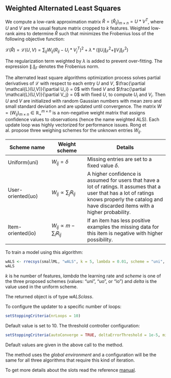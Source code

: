 <!--
%\VignetteEngine{knitr::knitr}
%\VignetteIndexEntry{2.5 Weighted Alternated Least Squares}
-->

## Weighted Alternated Least Squares

We compute a low-rank approximation matrix $\hat{R} = (\hat{R}_{ij})_{m \times n} = U \ast V^T$, where _U_ and _V_ are the usual feature matrix cropped to _k_ features. Weighted low-rank aims to determine $\hat{R}$ such that minimizes the Frobenius loss of the following objective function:

$\mathcal{L}(\hat{R}) = \mathcal{L}(U, V) = \sum_{ij} W_{ij} (R_{ij} - U_i \ast V_j^T)^2 + \lambda \ast (\|U_i\|_F^2 + \|V_i\|_F^2)$

The regularization term weighted by $\lambda$ is added to prevent over-fitting. The expression $\|.\|_F$ denotes the Frobenius norm.

The alternated least square algorithms optimization process solves partial derivatives of $\mathcal{L}$ with respect to each entry $U$ and $V$, $\frac{\partial \mathcal{L}(U,V)}{\partial U_i} = 0$ with fixed $V$ and $\frac{\partial \mathcal{L}(U,V)}{\partial V_j} = 0$ with fixed $U$, to compute $U_i$ and $V_i$.  Then $U$ and $V$ are initialized with random Gaussian numbers with mean zero and small standard deviation and are updated until convergence. The matrix $W = (W_{ij})_{m \times n} \in \mathbb{R}_+^{m \times n}$ is a non-negative weight matrix that assigns confidence values to observations (hence the name weighted ALS). Each update loop was highly vectorized for performance issues. Rong et al. propose three weighing schemes for the unknown entries $W_{ij}$.

Scheme name | Weight scheme | Details
---------------|------------|---------------------------
Uniform(uni) | $W_{ij} = \delta$ | Missing entries are set to a fixed value $\delta$.
User-oriented(uo)  | $W_{ij} \propto \sum_j R_{ij}$ | A higher confidence is assumed for users that have a lot of ratings. It assumes that a user that has a lot of ratings knows properly the catalog and have discarded items with a higher probability.
Item-oriented(io) | $W_{ij} \propto m - \sum_i R_{ij}$  | If an item has less positive examples the missing data for this item is negative with higher possibility.    


To train a model using this algorithm:
```r
wALS <- rrecsys(smallML, "wALS", k = 5, lambda = 0.01, scheme = "uni", delta = 0.04)
wALS
```
_k_ is he number of features, _lambda_ the learning rate and _scheme_ is one of the three proposed schemes (values: "uni", "uo", or "io") and _delta_ is the value used in the uniform scheme. 

The returned object is of type _wALSclass_. 

To configure the updater to a specific number of loops:
```r
setStoppingCriteria(nrLoops = 10)
```
Default value is set to 10.
The threshold controller configuration:
```r
setStoppingCriteria(autoConverge = TRUE, deltaErrorThreshold = 1e-5, minNrLoops = 10)
```
Default values are given in the above call to the method. 

The method uses the *global environment* and a configuration will be the same for all three algorithms that require this kind of iteration.


To get more details about the slots read the reference [manual](https://CRAN.R-project.org/package=rrecsys).
